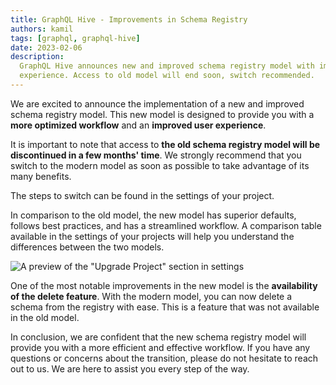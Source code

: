 ```yaml
---
title: GraphQL Hive - Improvements in Schema Registry
authors: kamil
tags: [graphql, graphql-hive]
date: 2023-02-06
description:
  GraphQL Hive announces new and improved schema registry model with improved workflow and user
  experience. Access to old model will end soon, switch recommended.
---
```


We are excited to announce the implementation of a new and improved schema registry model. This new
model is designed to provide you with a **more optimized workflow** and an **improved user
experience**.

It is important to note that access to **the old schema registry model will be discontinued in a few
months' time**. We strongly recommend that you switch to the modern model as soon as possible to
take advantage of its many benefits.

<Callout type="info">The steps to switch can be found in the settings of your project.</Callout>

In comparison to the old model, the new model has superior defaults, follows best practices, and has
a streamlined workflow. A comparison table available in the settings of your projects will help you
understand the differences between the two models.

![](./upgrade-project-sample.png 'A preview of the "Upgrade Project" section in settings')

One of the most notable improvements in the new model is the **availability of the delete feature**.
With the modern model, you can now delete a schema from the registry with ease. This is a feature
that was not available in the old model.

In conclusion, we are confident that the new schema registry model will provide you with a more
efficient and effective workflow. If you have any questions or concerns about the transition, please
do not hesitate to reach out to us. We are here to assist you every step of the way.
